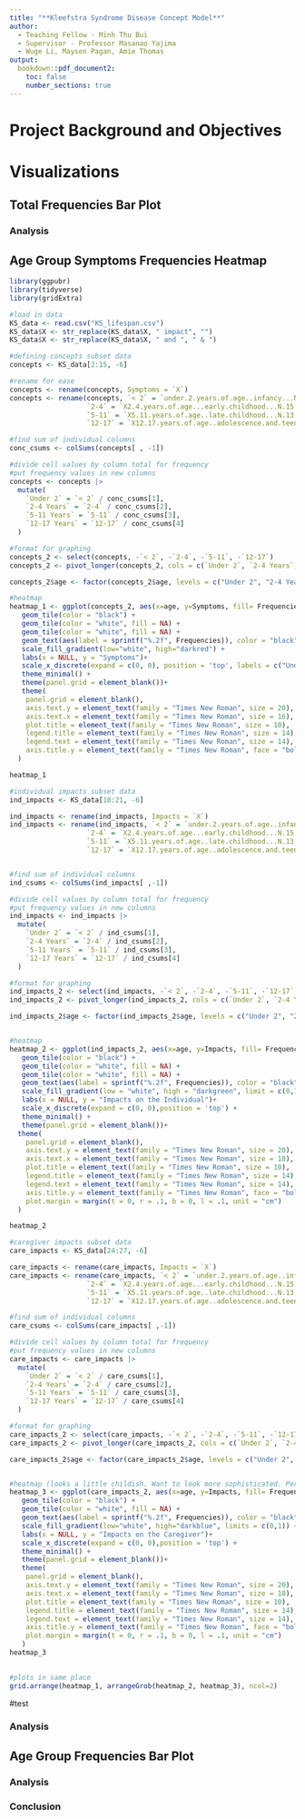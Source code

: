 ```yaml
---
title: "**Kleefstra Syndrome Disease Concept Model**"
author:
  - Teaching Fellow - Minh Thu Bui
  - Supervisor - Professor Masanao Yajima
  - Wuge Li, Maysen Pagan, Amie Thomas
output: 
  bookdown::pdf_document2:
    toc: false
    number_sections: true
---
```


# Project Background and Objectives

# Visualizations

## Total Frequencies Bar Plot

### Analysis

## Age Group Symptoms Frequencies Heatmap
```r
library(ggpubr)
library(tidyverse)
library(gridExtra)

#load in data
KS_data <- read.csv("KS_lifespan.csv")
KS_data$X <- str_replace(KS_data$X, " impact", "")
KS_data$X <- str_replace(KS_data$X, " and ", " & ")

#defining concepts subset data
concepts <- KS_data[2:15, -6]

#rename for ease
concepts <- rename(concepts, Symptoms = `X`)
concepts <- rename(concepts, `< 2` = `under.2.years.of.age..infancy...N.16.`,
                   `2-4` = `X2.4.years.of.age...early.childhood...N.15.`,
                   `5-11` = `X5.11.years.of.age..late.childhood...N.13.`,
                   `12-17` = `X12.17.years.of.age..adolescence.and.teenage.years...N.6.`)

#find sum of individual columns
conc_csums <- colSums(concepts[ , -1])

#divide cell values by column total for frequency
#put frequency values in new columns
concepts <- concepts |>
  mutate(
    `Under 2` = `< 2` / conc_csums[1],
    `2-4 Years` = `2-4` / conc_csums[2],
    `5-11 Years` = `5-11` / conc_csums[3],
    `12-17 Years` = `12-17` / conc_csums[4]
  )

#format for graphing
concepts_2 <- select(concepts, -`< 2`, -`2-4`, -`5-11`, -`12-17`)
concepts_2 <- pivot_longer(concepts_2, cols = c(`Under 2`, `2-4 Years`, `5-11 Years`, `12-17 Years`), names_to = "age", values_to = "Frequencies")

concepts_2$age <- factor(concepts_2$age, levels = c("Under 2", "2-4 Years", "5-11 Years", "12-17 Years"))

#heatmap
heatmap_1 <- ggplot(concepts_2, aes(x=age, y=Symptoms, fill= Frequencies)) +
   geom_tile(color = "black") +  
   geom_tile(color = "white", fill = NA) +  
   geom_tile(color = "white", fill = NA) +  
   geom_text(aes(label = sprintf("%.2f", Frequencies)), color = "black", size = 5) +  # Add text labels
   scale_fill_gradient(low="white", high="darkred") + 
   labs(x = NULL, y = "Symptoms")+
   scale_x_discrete(expand = c(0, 0), position = 'top', labels = c("Under 2", limits = c(0, 1))) +
   theme_minimal() +  
   theme(panel.grid = element_blank())+
   theme(
    panel.grid = element_blank(),
    axis.text.y = element_text(family = "Times New Roman", size = 20),
    axis.text.x = element_text(family = "Times New Roman", size = 16),
    plot.title = element_text(family = "Times New Roman", size = 10), 
    legend.title = element_text(family = "Times New Roman", size = 14), 
    legend.text = element_text(family = "Times New Roman", size = 14),
    axis.title.y = element_text(family = "Times New Roman", face = "bold", size = 22)
  )

heatmap_1

#individual impacts subset data
ind_impacts <- KS_data[18:21, -6]

ind_impacts <- rename(ind_impacts, Impacts = `X`)
ind_impacts <- rename(ind_impacts, `< 2` = `under.2.years.of.age..infancy...N.16.`,
                   `2-4` = `X2.4.years.of.age...early.childhood...N.15.`,
                   `5-11` = `X5.11.years.of.age..late.childhood...N.13.`,
                   `12-17` = `X12.17.years.of.age..adolescence.and.teenage.years...N.6.`)


#find sum of individual columns
ind_csums <- colSums(ind_impacts[ ,-1])

#divide cell values by column total for frequency
#put frequency values in new columns
ind_impacts <- ind_impacts |>
  mutate(
    `Under 2` = `< 2` / ind_csums[1],
    `2-4 Years` = `2-4` / ind_csums[2],
    `5-11 Years` = `5-11` / ind_csums[3],
    `12-17 Years` = `12-17` / ind_csums[4]
  )

#format for graphing
ind_impacts_2 <- select(ind_impacts, -`< 2`, -`2-4`, -`5-11`, -`12-17`)
ind_impacts_2 <- pivot_longer(ind_impacts_2, cols = c(`Under 2`, `2-4 Years`, `5-11 Years`, `12-17 Years`), names_to = "age", values_to = "Frequencies")

ind_impacts_2$age <- factor(ind_impacts_2$age, levels = c("Under 2", "2-4 Years", "5-11 Years", "12-17 Years"))


#heatmap
heatmap_2 <- ggplot(ind_impacts_2, aes(x=age, y=Impacts, fill= Frequencies)) +
   geom_tile(color = "black") +  
   geom_tile(color = "white", fill = NA) + 
   geom_tile(color = "white", fill = NA) +  
   geom_text(aes(label = sprintf("%.2f", Frequencies)), color = "black", size = 5) +  # Add text labels
   scale_fill_gradient(low = "white", high = "darkgreen", limit = c(0,1))+
   labs(x = NULL, y = "Impacts on the Individual")+
   scale_x_discrete(expand = c(0, 0),position = 'top') +
   theme_minimal() +  
   theme(panel.grid = element_blank())+
  theme(
    panel.grid = element_blank(),
    axis.text.y = element_text(family = "Times New Roman", size = 20),
    axis.text.x = element_text(family = "Times New Roman", size = 18),
    plot.title = element_text(family = "Times New Roman", size = 10), 
    legend.title = element_text(family = "Times New Roman", size = 14), 
    legend.text = element_text(family = "Times New Roman", size = 14),
    axis.title.y = element_text(family = "Times New Roman", face = "bold", size = 22),
    plot.margin = margin(t = 0, r = .1, b = 0, l = .1, unit = "cm")
  )

heatmap_2

#caregiver impacts subset data
care_impacts <- KS_data[24:27, -6]

care_impacts <- rename(care_impacts, Impacts = `X`)
care_impacts <- rename(care_impacts, `< 2` = `under.2.years.of.age..infancy...N.16.`,
                   `2-4` = `X2.4.years.of.age...early.childhood...N.15.`,
                   `5-11` = `X5.11.years.of.age..late.childhood...N.13.`,
                   `12-17` = `X12.17.years.of.age..adolescence.and.teenage.years...N.6.`)

#find sum of individual columns
care_csums <- colSums(care_impacts[ ,-1])

#divide cell values by column total for frequency
#put frequency values in new columns
care_impacts <- care_impacts |>
  mutate(
    `Under 2` = `< 2` / care_csums[1],
    `2-4 Years` = `2-4` / care_csums[2],
    `5-11 Years` = `5-11` / care_csums[3],
    `12-17 Years` = `12-17` / care_csums[4]
  )

#format for graphing
care_impacts_2 <- select(care_impacts, -`< 2`, -`2-4`, -`5-11`, -`12-17`)
care_impacts_2 <- pivot_longer(care_impacts_2, cols = c(`Under 2`, `2-4 Years`, `5-11 Years`, `12-17 Years`), names_to = "age", values_to = "Frequencies")

care_impacts_2$age <- factor(care_impacts_2$age, levels = c("Under 2", "2-4 Years", "5-11 Years", "12-17 Years"))


#heatmap (looks a little childish. Want to look more sophisticated. Perhaps interactive)
heatmap_3 <- ggplot(care_impacts_2, aes(x=age, y=Impacts, fill= Frequencies)) +
   geom_tile(color = "black") +  
   geom_tile(color = "white", fill = NA) +  
   geom_text(aes(label = sprintf("%.2f", Frequencies)), color = "black", size = 5) +  #add numbers on heatmap
   scale_fill_gradient(low="white", high="darkblue", limits = c(0,1)) + 
   labs(x = NULL, y = "Impacts on the Caregiver")+
   scale_x_discrete(expand = c(0, 0),position = 'top') +
   theme_minimal() +  
   theme(panel.grid = element_blank())+
   theme(
    panel.grid = element_blank(),
    axis.text.y = element_text(family = "Times New Roman", size = 20),
    axis.text.x = element_text(family = "Times New Roman", size = 18),
    plot.title = element_text(family = "Times New Roman", size = 10), 
    legend.title = element_text(family = "Times New Roman", size = 14), 
    legend.text = element_text(family = "Times New Roman", size = 14),
    axis.title.y = element_text(family = "Times New Roman", face = "bold", size = 22),
    plot.margin = margin(t = 0, r = .1, b = 0, l = .1, unit = "cm")
   )
heatmap_3
     
```

```r
#plots in same place
grid.arrange(heatmap_1, arrangeGrob(heatmap_2, heatmap_3), ncol=2)
```


#test

### Analysis



## Age Group Frequencies Bar Plot

### Analysis

### Conclusion
